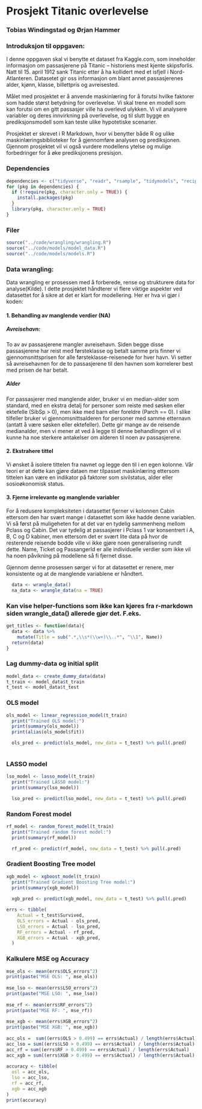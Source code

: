 # Prosjekt Titanic overlevelse
### Tobias Windingstad og Ørjan Hammer

### Introduksjon til oppgaven:

I denne oppgaven skal vi benytte et dataset fra Kaggle.com, som inneholder informasjon om passasjerene på Titanic – historiens mest kjente skipsforlis. Natt til 15. april 1912 sank Titanic etter å ha kollidert med et isfjell i Nord-Atlanteren. Datasetet gir oss informasjon om blant annet passasjerenes alder, kjønn, klasse, billettpris og avreisested.

Målet med prosjektet er å anvende maskinlæring for å forutsi hvilke faktorer som hadde størst betydning for overlevelse. Vi skal trene en modell som kan forutsi om en gitt passasjer ville ha overlevd ulykken. Vi vil analysere variabler og deres innvirkning på overlevelse, og til slutt bygge en prediksjonsmodell som kan teste ulike hypotetiske scenarier.

Prosjektet er skrevet i R Markdown, hvor vi benytter både R og ulike maskinlæringsbiblioteker for å gjennomføre analysen og prediksjonen. Gjennom prosjektet vil vi også vurdere modellens ytelse og mulige forbedringer for å øke prediksjonens presisjon.


### Dependencies
```r
dependencies <- c("tidyverse", "readr", "rsample", "tidymodels", "recipes", "glmnet", "ranger")
for (pkg in dependencies) {
  if (!require(pkg, character.only = TRUE)) {
    install.packages(pkg)
  }
  library(pkg, character.only = TRUE)
}
```

### Filer
```r
source("../code/wrangling/wrangling.R")
source("../code/models/model_data.R")
source("../code/models/models.R")
```

### Data wrangling:
Data wrangling er prosessen med å forberede, rense og strukturere data for analyse(Kilde). I dette prosjektet håndterer vi flere viktige aspekter ved datasettet for å sikre at det er klart for modellering. Her er hva vi gjør i koden:

#### 1. Behandling av manglende verdier (NA)

##### Avreisehavn: 
To av av passasjerene mangler avreisehavn. Siden begge disse passasjerene har reist med førsteklasse og betalt samme pris finner vi gjennomsnittsprisen for alle førsteklasse-reisenede for hver havn. Vi setter så avreisehavnen for de to passasjerene til den havnen som korrelerer best med prisen de har betalt.

##### Alder
For passasjerer med manglende alder, bruker vi en median-alder som standard, med en ekstra detalj for personer som reiste med søsken eller ektefelle (SibSp > 0), men ikke med barn eller foreldre (Parch == 0). I slike tilfeller bruker vi gjennomsnittsalderen for personer med samme etternavn (antatt å være søsken eller ektefeller). Dette gir mange av de reisende medianalder, men vi mener at ved å legge til denne behandlingen vil vi kunne ha noe sterkere antakelser om alderen til noen av passasjerene.

#### 2. Ekstrahere tittel
Vi ønsket å isolere tittelen fra navnet og legge den til i en egen kolonne. Vår teori er at dette kan gjøre dataen mer tilpasset maskinlæring ettersom tittelen kan være en indikator på faktorer som sivilstatus, alder eller sosioøkonomisk status. 

#### 3. Fjerne irrelevante og manglende variabler
For å redusere kompleksiteten i datasettet fjerner vi kolonnen Cabin ettersom den har svært mange i datasettet som ikke hadde denne variablen. Vi så først på muligeheten for at det var en tydelig sammenheng mellom Pclass og Cabin. Det var tydelig at passasjerer i Pclass 1 var konsentrert i A, B, C og D kabiner, men ettersom det er svært lite data på hvor de resterende reisende bodde ville vi ikke gjøre noen generalisering rundt dette. Name, Ticket og PassangerId er alle individuelle verdier som ikke vil ha noen påvikning på modellene så fi fjernet disse.


Gjennom denne prosessen sørger vi for at datasettet er renere, mer konsistente og at de manglende variablene er håndtert. 

```r
  data <- wrangle_data()
  na_data <- wrangle_data(na = TRUE)
```



### Kan vise helper-functions som ikke kan kjøres fra r-markdown siden wrangle_data() allerede gjør det. F.eks.

```r
get_titles <- function(data){
  data <- data %>%
    mutate(Title = sub(".*,\\s*(\\w+)\\..*", "\\1", Name))
  return(data)
}
```


### Lag dummy-data og initial split
```r
model_data <- create_dummy_data(data)
t_train <- model_data$t_train
t_test <- model_data$t_test
```

### OLS model
```r
ols_model <- linear_regression_model(t_train)
  print("Trained OLS model:")
  print(summary(ols_model))
  print(alias(ols_model$fit))

  ols_pred <- predict(ols_model, new_data = t_test) %>% pull(.pred)
  
```

### LASSO model
```r
lso_model <- lasso_model(t_train)
  print("Trained LASSO model:")
  print(summary(lso_model))

  lso_pred <- predict(lso_model, new_data = t_test) %>% pull(.pred)
```

### Random Forest model
```r
rf_model <- random_forest_model(t_train)
  print("Trained random forest model:")
  print(summary(rf_model))

  rf_pred <- predict(rf_model, new_data = t_test) %>% pull(.pred)
```

### Gradient Boosting Tree model
```r
xgb_model <- xgboost_model(t_train)
  print("Trained Gradient Boosting Tree model:")
  print(summary(xgb_model))
  
  xgb_pred <- predict(xgb_model, new_data = t_test) %>% pull(.pred)
```


```r
errs <- tibble(
    Actual = t_test$Survived,
    OLS_errors = Actual - ols_pred,
    LSO_errors = Actual - lso_pred,
    RF_errors = Actual - rf_pred,
    XGB_errors = Actual - xgb_pred,
  ) 
```

### Kalkulere MSE og Accuracy
```r
mse_ols <- mean(errs$OLS_errors^2)
print(paste("MSE OLS: ", mse_ols))
  
mse_lso <- mean(errs$LSO_errors^2)
print(paste("MSE LSO: ", mse_lso))
  
mse_rf <- mean(errs$RF_errors^2)
print(paste("MSE RF: ", mse_rf))
  
mse_xgb <- mean(errs$XGB_errors^2)
print(paste("MSE XGB: ", mse_xgb))
  
acc_ols =  sum((errs$OLS > 0.499) == errs$Actual) / length(errs$Actual)
acc_lso = sum((errs$LSO > 0.499) == errs$Actual) / length(errs$Actual)
acc_rf = sum((errs$RF > 0.499) == errs$Actual) / length(errs$Actual)
acc_xgb = sum((errs$XGB > 0.499) == errs$Actual) / length(errs$Actual)
  
accuracy <- tibble(
  osl = acc_ols,
  lso = acc_lso,
  rf = acc_rf,
  xgb = acc_xgb
)
print(accuracy)
```






